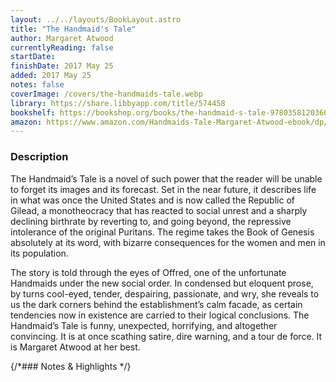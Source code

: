 ```yaml
---
layout: ../../layouts/BookLayout.astro
title: "The Handmaid's Tale"
author: Margaret Atwood
currentlyReading: false
startDate:
finishDate: 2017 May 25
added: 2017 May 25
notes: false
coverImage: /covers/the-handmaids-tale.webp
library: https://share.libbyapp.com/title/574458
bookshelf: https://bookshop.org/books/the-handmaid-s-tale-9780358120360/9780385490818
amazon: https://www.amazon.com/Handmaids-Tale-Margaret-Atwood-ebook/dp/B003JFJHTS
---
```


<ReadingTime
  startDate  = {frontmatter.startDate}
  finishDate = {frontmatter.finishDate}
/>

### Description
The Handmaid’s Tale is a novel of such power that the reader will be unable to forget its images and its forecast. Set in the near future, it describes life in what was once the United States and is now called the Republic of Gilead, a monotheocracy that has reacted to social unrest and a sharply declining birthrate by reverting to, and going beyond, the repressive intolerance of the original Puritans. The regime takes the Book of Genesis absolutely at its word, with bizarre consequences for the women and men in its population.

The story is told through the eyes of Offred, one of the unfortunate Handmaids under the new social order. In condensed but eloquent prose, by turns cool-eyed, tender, despairing, passionate, and wry, she reveals to us the dark corners behind the establishment’s calm facade, as certain tendencies now in existence are carried to their logical conclusions. The Handmaid’s Tale is funny, unexpected, horrifying, and altogether convincing. It is at once scathing satire, dire warning, and a tour de force. It is Margaret Atwood at her best.

{/*### Notes & Highlights */}

<BuyBook
  library   = {frontmatter.library}
  bookshelf = {frontmatter.bookshelf}
  amazon    = {frontmatter.amazon}
/>
